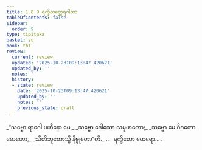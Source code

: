 ```yaml
---
title: 1.8.9 ရက္ခိတတ္ထေရဂါထာ
tableOfContents: false
sidebar:
  order: 9
type: tipitaka
basket: su
book: th1
review:
  current: review
  updated: '2025-10-23T09:13:47.420621'
  updated_by: ''
  notes: ''
  history:
  - state: review
    date: '2025-10-23T09:13:47.420621'
    updated_by: ''
    notes: ''
    previous_state: draft
---
```



<ReviewStatus review={frontmatter.review} showDetails={true} />

<HypothesisAnnotation frontmatter={frontmatter} />

<DynamicBreadcrumb />

<Division number="79" book="th1" e="ch" v="19" p="237">

<Paragraph number="177" type="verses" book="th1">
_“သဗ္ဗော ရာဂေါ ပဟီနော မေ,_  
_သဗ္ဗော ဒေါသော သမူဟတော;_  
_သဗ္ဗော မေ ဝိဂတော မောဟော,_  
_သီတိဘူတောသ္မိ နိဗ္ဗုတော”တိ._  


</Paragraph>
</Division>

<Paragraph number="178" type="center" book="th1">
…  ရက္ခိတော ထေရော… .
</Paragraph>